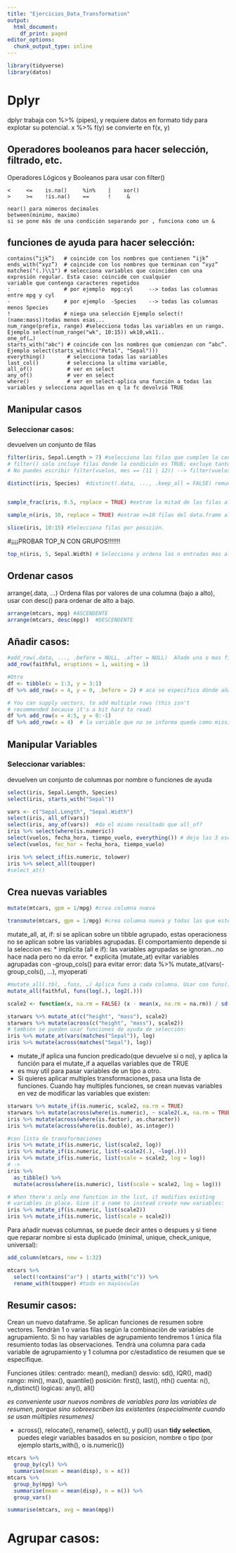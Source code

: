 ```yaml
---
title: "Ejercicios_Data_Transformation"
output:
  html_document:
    df_print: paged
editor_options:
  chunk_output_type: inline
---
```


```r
library(tidyverse)
library(datos)
```

# Dplyr
dplyr trabaja con %>% (pipes), y requiere datos en formato tidy para explotar su potencial.
x %>% f(y) se convierte en f(x, y)

## Operadores booleanos para hacer selección, filtrado, etc.
Operadores Lógicos y Booleanos para usar con filter()
```
<     <=    is.na()     %in%    |    xor()
>     >=    !is.na()    ==      !     &

near() para números decimales
between(minimo, maximo)
si se pone más de una condición separando por , funciona como un &
```

## funciones de ayuda para hacer selección:
```
contains(“ijk”)   # coincide con los nombres que contienen “ijk”
ends_with(“xyz”)  # coincide con los nombres que terminan con “xyz”
matches("(.)\\1") # selecciona variables que coinciden con una expresión regular. Esta caso: coincide con cualquier                         variable que contenga caracteres repetidos
:                 # por ejemplo  mpg:cyl     --> todas las columnas entre mpg y cyl
-                 # por ejemplo  -Species    --> todas las columnas menos Species
!                 # niega una selección Ejemplo select(!(name:mass))todas menos esas...
num_range(prefix, range) #selecciona todas las variables en un rango. Ejemplo select(num_range("wk", 10:15)) wk10,wk11..
one_of(…)
starts_with("abc") # coincide con los nombres que comienzan con “abc”. Ejemplo select(starts_with(c("Petal", "Sepal")))
everything()       # selecciona todas las variables
last_col()         # selecciona la ultima variable, 
all_of()           # ver en select
any_of()           # ver en select
where()            # ver en select-aplica una función a todas las variables y selecciona aquellas en q la fc devolvió TRUE
```


## Manipular casos

### Seleccionar casos:
devuelven un conjunto de filas
```r
filter(iris, Sepal.Length > 7) #selecciona las filas que cumplen la condición. Recordar == para igual
# filter() solo incluye filas donde la condición es TRUE; excluye tanto los valores FALSE como NA
# No puedes escribir filter(vuelos, mes == (11 | 12)) --> filter(vuelos, mes== 11 | mes == 12)
```

```r
distinct(iris, Species)  #distinct(.data, ..., .keep_all = FALSE) remueve filas duplicadas ... columnas
        
```

```r
sample_frac(iris, 0.5, replace = TRUE) #extrae la mitad de las filas al azar
```

```r
sample_n(iris, 10, replace = TRUE) #extrae n=10 filas del data.frame al azar
```

```r
slice(iris, 10:15) #Selecciona filas por posición. 
```
#¡¡¡¡PROBAR TOP_N CON GRUPOS!!!!!!!
```r
top_n(iris, 5, Sepal.Width) # Selecciona y ordena las n entradas mas altas (por grupo si los datos están agrupados).
```

## Ordenar casos
arrange(.data, …) Ordena filas por valores de una columna (bajo a alto), usar con desc() para ordenar de alto a bajo.

```r
arrange(mtcars, mpg) #ASCENDENTE
arrange(mtcars, desc(mpg))  #DESCENDENTE
```

## Añadir casos:

```r
#add_row(.data, ..., .before = NULL, .after = NULL)  Añade una o mas filas a un cuadro.  Idem add_case
add_row(faithful, eruptions = 1, waiting = 1)

#Otro
df <- tibble(x = 1:3, y = 3:1)
df %>% add_row(x = 4, y = 0, .before = 2) # aca se especifica dónde añadirla

# You can supply vectors, to add multiple rows (this isn't
# recommended because it's a bit hard to read)
df %>% add_row(x = 4:5, y = 0:-1)
df %>% add_row(x = 4)  # la variable que no se informa queda como missing value

```

## Manipular Variables

### Seleccionar variables:
devuelven un conjunto de columnas por nombre o funciones de ayuda
 
```r
select(iris, Sepal.Length, Species)
select(iris, starts_with("Sepal"))

vars <- c("Sepal.Length", "Sepal.Width")
select(iris, all_of(vars))
select(iris, any_of(vars))  #da el mismo resultado que all_of?
iris %>% select(where(is.numeric))
select(vuelos, fecha_hora, tiempo_vuelo, everything()) # deja las 3 escritas adelante, pero muestra todas las variables
select(vuelos, fec_hor = fecha_hora, tiempo_vuelo)
```

```r
iris %>% select_if(is.numeric, tolower)
iris %>% select_all(toupper)
#select_at()
```
## Crea nuevas variables
```r
mutate(mtcars, gpm = 1/mpg) #crea columna nueva
```
```r
transmute(mtcars, gpm = 1/mpg) #crea columna nueva y todas las que esten nombradas en el transmute, las demas las elimina
```

mutate_all, at, if: si se aplican sobre un tibble agrupado, estas operacioness no se aplican sobre las variables agrupadas. El comportamiento depende si la seleccion es: 
* implicita (all e if): las variables agrupadas se ignoran...no hace nada pero no da error.
* explicita (mutate_at) evitar variables agrupadas con -group_cols() para evitar error:
 data %>% mutate_at(vars(-group_cols(), ...), myoperati
```r
#mutate_all(.tbl, .funs, …) Aplica funs a cada columna. Usar con funs().
mutate_all(faithful, funs(log(.), log2(.)))

```
```r
scale2 <- function(x, na.rm = FALSE) (x - mean(x, na.rm = na.rm)) / sd(x, na.rm)

starwars %>% mutate_at(c("height", "mass"), scale2)
starwars %>% mutate(across(c("height", "mass"), scale2))
# también se pueden usar funciones de ayuda de selección:
iris %>% mutate_at(vars(matches("Sepal")), log)
iris %>% mutate(across(matches("Sepal"), log))
```

* mutate_if aplica una funcion predicado(que devuelve si o no), y aplica la función para el mutate_if a aquellas variables que de TRUE 
* es muy util para pasar variables de un tipo a otro.
* Si quieres aplicar multiples transformaciones, pasa una lista de
  funciones. Cuando hay multiples funciones, se crean nuevas
 variables en vez de modificar las variables que existen:
```r
starwars %>% mutate_if(is.numeric, scale2, na.rm = TRUE)
starwars %>% mutate(across(where(is.numeric), ~ scale2(.x, na.rm = TRUE)))
iris %>% mutate(across(where(is.factor), as.character))
iris %>% mutate(across(where(is.double), as.integer))

#con lista de transformaciones
iris %>% mutate_if(is.numeric, list(scale2, log))
iris %>% mutate_if(is.numeric, list(~scale2(.), ~log(.)))
iris %>% mutate_if(is.numeric, list(scale = scale2, log = log))
# ->
iris %>%
  as_tibble() %>%
  mutate(across(where(is.numeric), list(scale = scale2, log = log)))

# When there's only one function in the list, it modifies existing
# variables in place. Give it a name to instead create new variables:
iris %>% mutate_if(is.numeric, list(scale2))
iris %>% mutate_if(is.numeric, list(scale = scale2))
```

Para añadir nuevas columnas, se puede decir antes o despues y si tiene que reparar nombre si esta duplicado (minimal, unique, check_unique, universal):

```r
add_column(mtcars, new = 1:32)
```


```r
mtcars %>%
  select(!contains("ar") | starts_with("c")) %>%
  rename_with(toupper) #todo en mayúsculas
```

## Resumir casos: 
Crean un nuevo dataframe. Se aplican funciones de resumen sobre vectores. Tendràn 1 o varias filas segùn la combinaciòn de variables de agrupamiento. Si no hay variables de agrupamiento tendremos 1 ùnica fila resumiento todas las observaciones. Tendrà una columna para cada variable de agrupamiento y 1 columna por c/estadìstico de resumen que se especifique.

Funciones útiles:
centrado: mean(), median()
desvio: sd(), IQR(), mad()
rango: min(), max(), quantile()
posiciòn: first(), last(), nth()
cuenta: n(), n_distinct()
logicas: any(), all()

*es conveniente usar nuevos nombres de variables para las variables de resumen, porque sino sobreescriben las existentes (especialmente cuando se usan mùltiples resumenes)*  

* across(), relocate(), rename(), select(), y pull() usan **tidy selection**, puedes elegir variables basados en su posicion, nombre o tipo (por ejemplo starts_with(), o is.numeric())


```r
mtcars %>% 
  group_by(cyl) %>% 
  summarise(mean = mean(disp), n = n())
mtcars %>% 
  group_by(mpg) %>% 
  summarise(mean = mean(disp), n = n()) %>% 
  group_vars()

summarise(mtcars, avg = mean(mpg))
```

# Agrupar casos:
